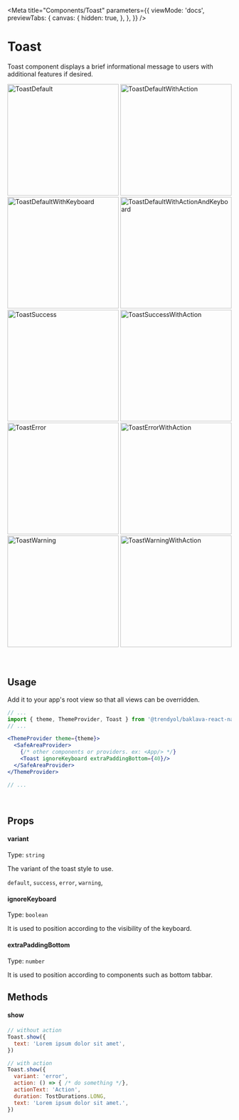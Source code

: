 



<Meta
  title="Components/Toast"
  parameters={{
    viewMode: 'docs',
    previewTabs: {
      canvas: {
        hidden: true,
      },
    },
  }}
/>

# Toast

Toast component displays a brief informational message to users with additional features if desired.

<div
  style={{
    display: 'flex',
    flexWrap: 'wrap',
    justifyContent: 'center',
  }}>
  <img src={ToastDefault} width="250" alt="ToastDefault" />
  <img src={ToastDefaultWithAction} width="250" alt="ToastDefaultWithAction" />
  <img src={ToastDefaultWithKeyboard} width="250" alt="ToastDefaultWithKeyboard" />
  <img src={ToastDefaultWithActionAndKeyboard} width="250" alt="ToastDefaultWithActionAndKeyboard" />
  <img src={ToastSuccess} width="250" alt="ToastSuccess" />
  <img src={ToastSuccessWithAction} width="250" alt="ToastSuccessWithAction" />
  <img src={ToastError} width="250" alt="ToastError" />
  <img src={ToastErrorWithAction} width="250" alt="ToastErrorWithAction" />
  <img src={ToastWarning} width="250" alt="ToastWarning" />
  <img src={ToastWarningWithAction} width="250" alt="ToastWarningWithAction" />
</div>

<br/>
<br/>

## Usage
Add it to your app's root view so that all views can be overridden.
```jsx
// ...
import { theme, ThemeProvider, Toast } from '@trendyol/baklava-react-native';
// ...

<ThemeProvider theme={theme}>
  <SafeAreaProvider>
    {/* other components or providers. ex: <App/> */}
    <Toast ignoreKeyboard extraPaddingBottom={40}/>
  </SafeAreaProvider>
</ThemeProvider>

// ...
```

<br />

## Props

#### variant

Type: `string`

The variant of the toast style to use.

`default`,
`success`,
`error`,
`warning`,

#### ignoreKeyboard

Type: `boolean`

It is used to position according to the visibility of the keyboard.

#### extraPaddingBottom

Type: `number`

It is used to position according to components such as bottom tabbar.


## Methods

#### show
```jsx
// without action
Toast.show({
  text: 'Lorem ipsum dolor sit amet',
})
```

```jsx
// with action
Toast.show({
  variant: 'error',
  action: () => { /* do something */},
  actionText: 'Action',
  duration: TostDurations.LONG,
  text: 'Lorem ipsum dolor sit amet.',
})
```